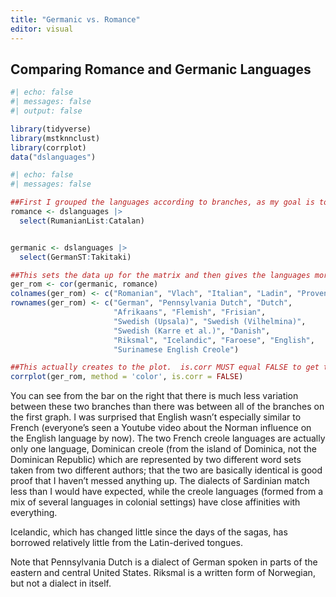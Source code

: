 ```yaml
---
title: "Germanic vs. Romance"
editor: visual
---
```


## Comparing Romance and Germanic Languages

```r
#| echo: false
#| messages: false
#| output: false

library(tidyverse)
library(mstknnclust)
library(corrplot)
data("dslanguages")
```

```r
#| echo: false
#| messages: false

##First I grouped the languages according to branches, as my goal is to compare the different branches.
romance <- dslanguages |>
  select(RumanianList:Catalan)


germanic <- dslanguages |>
  select(GermanST:Takitaki)

##This sets the data up for the matrix and then gives the languages more modern names (the data is from 1992)
ger_rom <- cor(germanic, romance)
colnames(ger_rom) <- c("Romanian", "Vlach", "Italian", "Ladin", "Provencal", "Walloon", "French",  "French Creole (Alleyne)", "French Creole (Taylor)" , "Sardinian (Nuorese)", "Sardinian (Logudorese)", "Sardinian (Cagliari)", "Spanish", "Portuguese", "Portuguese (Brazil)", "Catalan")
rownames(ger_rom) <- c("German", "Pennsylvania Dutch", "Dutch",
                       "Afrikaans", "Flemish", "Frisian", 
                       "Swedish (Upsala)", "Swedish (Vilhelmina)", 
                       "Swedish (Karre et al.)", "Danish", 
                       "Riksmal", "Icelandic", "Faroese", "English",
                       "Surinamese English Creole")

##This actually creates to the plot.  is.corr MUST equal FALSE to get the coloring right.
corrplot(ger_rom, method = 'color', is.corr = FALSE)
```

You can see from the bar on the right that there is much less variation between these two branches than there was between all of the branches on the first graph. I was surprised that English wasn't especially similar to French (everyone's seen a Youtube video about the Norman influence on the English language by now). The two French creole languages are actually only one language, Dominican creole (from the island of Dominica, not the Dominican Republic) which are represented by two different word sets taken from two different authors; that the two are basically identical is good proof that I haven't messed anything up. The dialects of Sardinian match less than I would have expected, while the creole languages (formed from a mix of several languages in colonial settings) have close affinities with everything.

Icelandic, which has changed little since the days of the sagas, has borrowed relatively little from the Latin-derived tongues.

Note that Pennsylvania Dutch is a dialect of German spoken in parts of the eastern and central United States. Riksmal is a written form of Norwegian, but not a dialect in itself.
